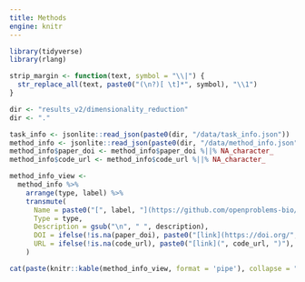 ```yaml
---
title: Methods
engine: knitr
---
```


```r
library(tidyverse)
library(rlang)

strip_margin <- function(text, symbol = "\\|") {
  str_replace_all(text, paste0("(\n?)[ \t]*", symbol), "\\1") 
}

dir <- "results_v2/dimensionality_reduction"
dir <- "."

task_info <- jsonlite::read_json(paste0(dir, "/data/task_info.json"))
method_info <- jsonlite::read_json(paste0(dir, "/data/method_info.json"), simplifyVector = TRUE)
method_info$paper_doi <- method_info$paper_doi %||% NA_character_
method_info$code_url <- method_info$code_url %||% NA_character_
```



```r
method_info_view <- 
  method_info %>%
    arrange(type, label) %>%
    transmute(
      Name = paste0("[", label, "](https://github.com/openproblems-bio/openproblems-v2/tree/main/src/", task_info$id, "/", dirname(config_path), ")"),
      Type = type,
      Description = gsub("\n", " ", description),
      DOI = ifelse(!is.na(paper_doi), paste0("[link](https://doi.org/", paper_doi, ")"), ""),
      URL = ifelse(!is.na(code_url), paste0("[link](", code_url, ")"), "")
    )

cat(paste(knitr::kable(method_info_view, format = 'pipe'), collapse = "\n"))
```

